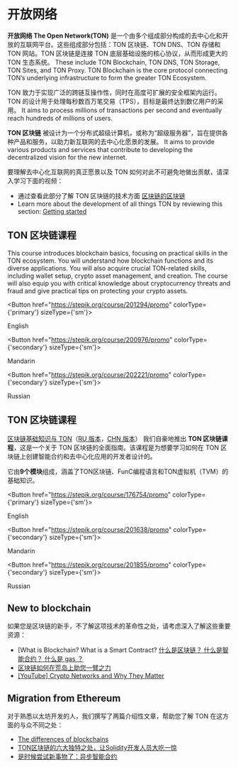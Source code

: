 

# 开放网络

**开放网络 The Open Network(TON)** 是一个由多个组成部分构成的去中心化和开放的互联网平台。这些组成部分包括：TON 区块链、TON DNS、TON 存储和 TON 网站。TON 区块链是连接 TON 底层基础设施的核心协议，从而形成更大的 TON 生态系统。 These include TON Blockchain, TON DNS, TON Storage, TON Sites, and TON Proxy. TON Blockchain is the core protocol connecting TON’s underlying infrastructure to form the greater TON Ecosystem.

TON 致力于实现广泛的跨链互操作性，同时在高度可扩展的安全框架内运行。TON 的设计用于处理每秒数百万笔交易（TPS），目标是最终达到数亿用户的采用。 It aims to process millions of transactions per second and eventually reach hundreds of millions of users.

**TON 区块链** 被设计为一个分布式超级计算机，或称为“超级服务器”，旨在提供各种产品和服务，以助力新互联网的去中心化愿景的发展。 It aims to provide various products and services that contribute to developing the decentralized vision for the new internet.

要理解去中心化互联网的真正愿景以及 TON 如何对此不可避免地做出贡献，请深入学习下面的视频：

<Player url="https://www.youtube.com/watch?v=XgzHmV_nnpY" />

- 通过查看此部分了解 TON 区块链的技术方面 [区块链的区块链](/learn/overviews/ton-blockchain)
- Learn more about the development of all things TON by reviewing this section: [Getting started](/v3/documentation/ton-documentation/)

## TON 区块链课程

This course introduces blockchain basics, focusing on practical skills in the TON ecosystem. You will understand how blockchain functions and its diverse applications. You will also acquire crucial TON-related skills, including wallet setup, crypto asset management, and creation. The course will also equip you with critical knowledge about cryptocurrency threats and fraud and give practical tips on protecting your crypto assets.

<Button href="https://stepik.org/course/201294/promo"
        colorType={'primary'} sizeType={'sm'}>

English

</Button>

<Button href="https://stepik.org/course/200976/promo"
        colorType={'secondary'} sizeType={'sm'}>

Mandarin

</Button>

<Button href="https://stepik.org/course/202221/promo"
        colorType={'secondary'} sizeType={'sm'}>

Russian

</Button>

## TON 区块链课程

[区块链基础知识与 TON](https://stepik.org/course/201294/)（[RU 版本](https://stepik.org/course/202221/)，[CHN 版本](https://stepik.org/course/200976/)） 我们自豪地推出 **TON 区块链课程**，这是一个关于 TON 区块链的全面指南。该课程是为想要学习如何在 TON 区块链上创建智能合约和去中心化应用的开发者设计的。

它由**9个模块**组成，涵盖了TON区块链、FunC编程语言和TON虚拟机（TVM）的基础知识。

<Button href="https://stepik.org/course/176754/promo"
        colorType={'primary'} sizeType={'sm'}>

English

</Button>

<Button href="https://stepik.org/course/201638/promo"
        colorType={'secondary'} sizeType={'sm'}>

Mandarin

</Button>

<Button href="https://stepik.org/course/201855/promo"
        colorType={'secondary'} sizeType={'sm'}>

Russian

</Button>

## New to blockchain

如果您是区块链的新手，不了解这项技术的革命性之处，请考虑深入了解这些重要资源：

- [What is Blockchain? What is a Smart Contract? [什么是区块链？ 什么是智能合约？ 什么是 gas ？](https://blog.ton.org/what_is_blockchain)
- [区块链如何在荒岛上助您一臂之力](https://talkol.medium.com/why-decentralized-consensus-blockchain-is-good-for-business-5ff263468210)
- [\[YouTube\] Crypto Networks and Why They Matter](https://youtu.be/2wxtiNgXBaU)

## Migration from Ethereum

对于熟悉以太坊开发的人，我们撰写了两篇介绍性文章，帮助您了解 TON 在这方面的与众不同之处：

- [The differences of blockchains](/v3/concepts/dive-into-ton/go-from-ethereum/difference-of-blockchains)
- [TON区块链的六大独特之处，让Solidity开发人员大吃一惊](https://blog.ton.org/six-unique-aspects-of-ton-blockchain-that-will-surprise-solidity-developers)
- [是时候尝试新事物了：异步智能合约](https://telegra.ph/Its-time-to-try-something-new-Asynchronous-smart-contracts-03-25)

<Feedback />

